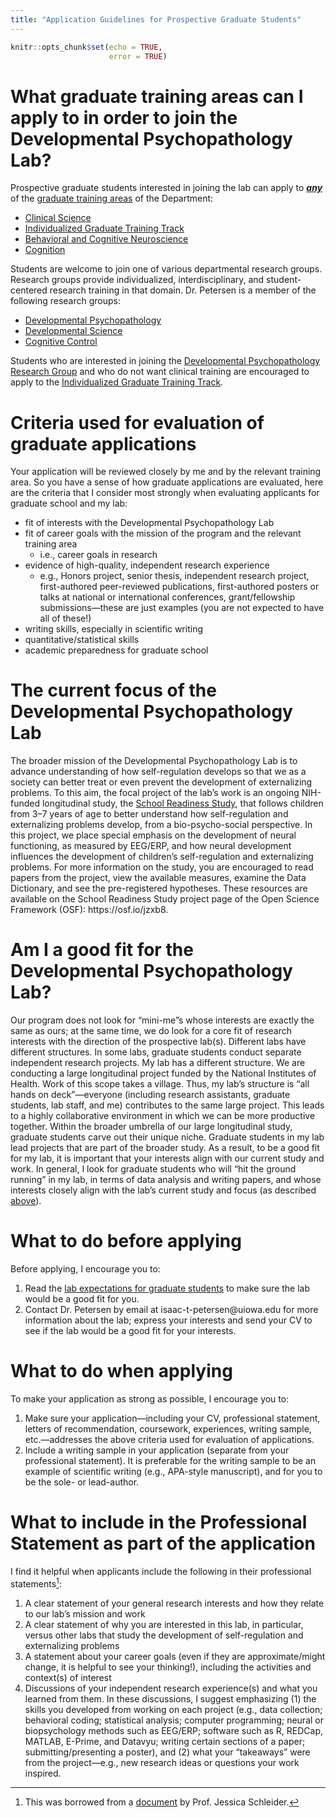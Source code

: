 ```yaml
---
title: "Application Guidelines for Prospective Graduate Students"
---
```


```r
knitr::opts_chunk$set(echo = TRUE,
                      error = TRUE)
```

# What graduate training areas can I apply to in order to join the Developmental Psychopathology Lab?

Prospective graduate students interested in joining the lab can apply to <ins>***any***</ins> of the [graduate training areas](https://psychology.uiowa.edu/graduate-program) of the Department:

- [Clinical Science](https://psychology.uiowa.edu/research/clinical-science)
- [Individualized Graduate Training Track](https://psychology.uiowa.edu/graduate-program/individualized-graduate-training-track)
- [Behavioral and Cognitive Neuroscience](https://psychology.uiowa.edu/research/behavioral-cognitive-neuroscience)
- [Cognition](https://psychology.uiowa.edu/research/cognition)

Students are welcome to join one of various departmental research groups.
Research groups provide individualized, interdisciplinary, and student-centered research training in that domain.
Dr. Petersen is a member of the following research groups:

- [Developmental Psychopathology](https://psychology.uiowa.edu/research/developmental-psychopathology)
- [Developmental Science](https://psychology.uiowa.edu/research/developmental-science)
- [Cognitive Control](https://psychology.uiowa.edu/research/cognitive-control)

Students who are interested in joining the [Developmental Psychopathology Research Group](https://psychology.uiowa.edu/research/developmental-psychopathology) and who do not want clinical training are encouraged to apply to the [Individualized Graduate Training Track](https://psychology.uiowa.edu/graduate-program/individualized-graduate-training-track).

# Criteria used for evaluation of graduate applications

Your application will be reviewed closely by me and by the relevant training area.
So you have a sense of how graduate applications are evaluated, here are the criteria that I consider most strongly when evaluating applicants for graduate school and my lab:

- fit of interests with the Developmental Psychopathology Lab
- fit of career goals with the mission of the program and the relevant training area
    - i.e., career goals in research
- evidence of high-quality, independent research experience
    - e.g., Honors project, senior thesis, independent research project, first-authored peer-reviewed publications, first-authored posters or talks at national or international conferences, grant/fellowship submissions—these are just examples (you are not expected to have all of these!)
- writing skills, especially in scientific writing
- quantitative/statistical skills
- academic preparedness for graduate school

# The current focus of the Developmental Psychopathology Lab {#currentFocus}

The broader mission of the Developmental Psychopathology Lab is to advance understanding of how self-regulation develops so that we as a society can better treat or even prevent the development of externalizing problems.
To this aim, the focal project of the lab's work is an ongoing NIH-funded longitudinal study, the [School Readiness Study](https://devpsylab.github.io/LabWiki/schoolReadinessStudy.html), that follows children from 3–7 years of age to better understand how self-regulation and externalizing problems develop, from a bio-psycho-social perspective.
In this project, we place special emphasis on the development of neural functioning, as measured by EEG/ERP, and how neural development influences the development of children's self-regulation and externalizing problems.
For more information on the study, you are encouraged to read papers from the project, view the available measures, examine the Data Dictionary, and see the pre-registered hypotheses.
These resources are available on the School Readiness Study project page of the Open Science Framework (OSF): https://osf.io/jzxb8.

# Am I a good fit for the Developmental Psychopathology Lab?

Our program does not look for "mini-me"s whose interests are exactly the same as ours; at the same time, we do look for a core fit of research interests with the direction of the prospective lab(s).
Different labs have different structures.
In some labs, graduate students conduct separate independent research projects.
My lab has a different structure.
We are conducting a large longitudinal project funded by the National Institutes of Health.
Work of this scope takes a village.
Thus, my lab's structure is "all hands on deck"—everyone (including research assistants, graduate students, lab staff, and me) contributes to the same large project.
This leads to a highly collaborative environment in which we can be more productive together.
Within the broader umbrella of our large longitudinal study, graduate students carve out their unique niche.
Graduate students in my lab lead projects that are part of the broader study.
As a result, to be a good fit for my lab, it is important that your interests align with our current study and work.
In general, I look for graduate students who will "hit the ground running" in my lab, in terms of data analysis and writing papers, and whose interests closely align with the lab's current study and focus (as described [above](#currentFocus)).
 
# What to do before applying

Before applying, I encourage you to:

1. Read the [lab expectations for graduate students](https://devpsylab.github.io/LabWiki/expectations-gradStudent.html) to make sure the lab would be a good fit for you.
1. Contact Dr. Petersen by email at isaac-t-petersen@uiowa.edu for more information about the lab; express your interests and send your CV to see if the lab would be a good fit for your interests.

# What to do when applying

To make your application as strong as possible, I encourage you to:

1. Make sure your application—including your CV, professional statement, letters of recommendation, coursework, experiences, writing sample, etc.—addresses the above criteria used for evaluation of applications.
1. Include a writing sample in your application (separate from your professional statement).
It is preferable for the writing sample to be an example of scientific writing (e.g., APA-style manuscript), and for you to be the sole- or lead-author.

# What to include in the Professional Statement as part of the application

I find it helpful when applicants include the following in their professional statements[^1]:

1. A clear statement of your general research interests and how they relate to our lab's mission and work
1. A clear statement of why you are interested in this lab, in particular, versus other labs that study the development of self-regulation and externalizing problems
1. A statement about your career goals (even if they are approximate/might change, it is helpful to see your thinking!), including the activities and context(s) of interest
1. Discussions of your independent research experience(s) and what you learned from them.
In these discussions, I suggest emphasizing (1) the skills you developed from working on each project (e.g., data collection; behavioral coding; statistical analysis; computer programming; neural or biopsychology methods such as EEG/ERP; software such as R, REDCap, MATLAB, E-Prime, and Datavyu; writing certain sections of a paper; submitting/presenting a poster), and (2) what your "takeaways" were from the project—e.g., new research ideas or questions your work inspired.

[^1]: This was borrowed from a [document](https://docs.google.com/document/d/1sQysBbb_dWhicWRlAUnRv-UWeJZgt-RmBxJPOfPIf9c/edit) by Prof. Jessica Schleider.
